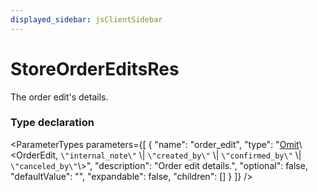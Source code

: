 ```yaml
---
displayed_sidebar: jsClientSidebar
---
```



# StoreOrderEditsRes

The order edit's details.

### Type declaration

<ParameterTypes parameters={[
  {
    "name": "order_edit",
    "type": "[Omit](internal.Omit.mdx)\\&#60;OrderEdit, `\"internal_note\"` \\| `\"created_by\"` \\| `\"confirmed_by\"` \\| `\"canceled_by\"`\\&#62;",
    "description": "Order edit details.",
    "optional": false,
    "defaultValue": "",
    "expandable": false,
    "children": []
  }
]} />
